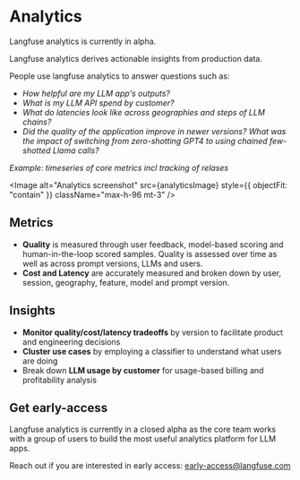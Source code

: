 # Analytics


<Callout type="info" emoji="ℹ️">
  Langfuse analytics is currently in alpha.
</Callout>

Langfuse analytics derives actionable insights from production data.

People use langfuse analytics to answer questions such as:

- _How helpful are my LLM app's outputs?_
- _What is my LLM API spend by customer?_
- _What do latencies look like across geographies and steps of LLM chains?_
- _Did the quality of the application improve in newer versions? What was the impact of switching from zero-shotting GPT4 to using chained few-shotted Llama calls?_

_Example: timeseries of core metrics incl tracking of relases_

<Image
  alt="Analytics screenshot"
  src={analyticsImage}
  style={{ objectFit: "contain" }}
  className="max-h-96 mt-3"
/>

## Metrics

- **Quality** is measured through user feedback, model-based scoring and human-in-the-loop scored samples. Quality is assessed over time as well as across prompt versions, LLMs and users.
- **Cost and Latency** are accurately measured and broken down by user, session, geography, feature, model and prompt version.

## Insights

- **Monitor quality/cost/latency tradeoffs** by version to facilitate product and engineering decisions
- **Cluster use cases** by employing a classifier to understand what users are doing
- Break down **LLM usage by customer** for usage-based billing and profitability analysis

## Get early-access

Langfuse analytics is currently in a closed alpha as the core team works with a group of users to build the most useful analytics platform for LLM apps.

Reach out if you are interested in early access: early-access@langfuse.com
